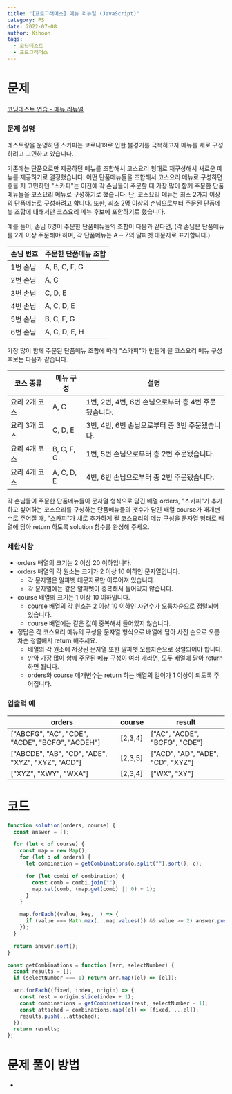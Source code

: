 ```yaml
---
title: "[프로그래머스] 메뉴 리뉴얼 (JavaScript)"
category: PS
date: 2022-07-08
author: Kihoon
tags:
  - 코딩테스트
  - 프로그래머스
---
```


# 문제

[코딩테스트 연습 - 메뉴 리뉴얼](https://school.programmers.co.kr/learn/courses/30/lessons/72411)

### 문제 설명

레스토랑을 운영하던 스카피는 코로나19로 인한 불경기를 극복하고자 메뉴를 새로 구성하려고 고민하고 있습니다.

기존에는 단품으로만 제공하던 메뉴를 조합해서 코스요리 형태로 재구성해서 새로운 메뉴를 제공하기로 결정했습니다. 어떤 단품메뉴들을 조합해서 코스요리 메뉴로 구성하면 좋을 지 고민하던 "스카피"는 이전에 각 손님들이 주문할 때 가장 많이 함께 주문한 단품메뉴들을 코스요리 메뉴로 구성하기로 했습니다.
단, 코스요리 메뉴는 최소 2가지 이상의 단품메뉴로 구성하려고 합니다. 또한, 최소 2명 이상의 손님으로부터 주문된 단품메뉴 조합에 대해서만 코스요리 메뉴 후보에 포함하기로 했습니다.

예를 들어, 손님 6명이 주문한 단품메뉴들의 조합이 다음과 같다면,
(각 손님은 단품메뉴를 2개 이상 주문해야 하며, 각 단품메뉴는 A ~ Z의 알파벳 대문자로 표기합니다.)

| 손님 번호 | 주문한 단품메뉴 조합 |
| --------- | -------------------- |
| 1번 손님  | A, B, C, F, G        |
| 2번 손님  | A, C                 |
| 3번 손님  | C, D, E              |
| 4번 손님  | A, C, D, E           |
| 5번 손님  | B, C, F, G           |
| 6번 손님  | A, C, D, E, H        |

가장 많이 함께 주문된 단품메뉴 조합에 따라 "스카피"가 만들게 될 코스요리 메뉴 구성 후보는 다음과 같습니다.

| 코스 종류     | 메뉴 구성  | 설명                                                 |
| ------------- | ---------- | ---------------------------------------------------- |
| 요리 2개 코스 | A, C       | 1번, 2번, 4번, 6번 손님으로부터 총 4번 주문됐습니다. |
| 요리 3개 코스 | C, D, E    | 3번, 4번, 6번 손님으로부터 총 3번 주문됐습니다.      |
| 요리 4개 코스 | B, C, F, G | 1번, 5번 손님으로부터 총 2번 주문됐습니다.           |
| 요리 4개 코스 | A, C, D, E | 4번, 6번 손님으로부터 총 2번 주문됐습니다.           |

각 손님들이 주문한 단품메뉴들이 문자열 형식으로 담긴 배열 orders, "스카피"가 추가하고 싶어하는 코스요리를 구성하는 단품메뉴들의 갯수가 담긴 배열 course가 매개변수로 주어질 때, "스카피"가 새로 추가하게 될 코스요리의 메뉴 구성을 문자열 형태로 배열에 담아 return 하도록 solution 함수를 완성해 주세요.

### 제한사항

- orders 배열의 크기는 2 이상 20 이하입니다.
- orders 배열의 각 원소는 크기가 2 이상 10 이하인 문자열입니다.
  - 각 문자열은 알파벳 대문자로만 이루어져 있습니다.
  - 각 문자열에는 같은 알파벳이 중복해서 들어있지 않습니다.
- course 배열의 크기는 1 이상 10 이하입니다.
  - course 배열의 각 원소는 2 이상 10 이하인 자연수가 오름차순으로 정렬되어 있습니다.
  - course 배열에는 같은 값이 중복해서 들어있지 않습니다.
- 정답은 각 코스요리 메뉴의 구성을 문자열 형식으로 배열에 담아 사전 순으로 오름차순 정렬해서 return 해주세요.
  - 배열의 각 원소에 저장된 문자열 또한 알파벳 오름차순으로 정렬되어야 합니다.
  - 만약 가장 많이 함께 주문된 메뉴 구성이 여러 개라면, 모두 배열에 담아 return 하면 됩니다.
  - orders와 course 매개변수는 return 하는 배열의 길이가 1 이상이 되도록 주어집니다.

### 입출력 예

| orders                                            | course  | result                            |
| ------------------------------------------------- | ------- | --------------------------------- |
| ["ABCFG", "AC", "CDE", "ACDE", "BCFG", "ACDEH"]   | [2,3,4] | ["AC", "ACDE", "BCFG", "CDE"]     |
| ["ABCDE", "AB", "CD", "ADE", "XYZ", "XYZ", "ACD"] | [2,3,5] | ["ACD", "AD", "ADE", "CD", "XYZ"] |
| ["XYZ", "XWY", "WXA"]                             | [2,3,4] | ["WX", "XY"]                      |

# 코드

```jsx
function solution(orders, course) {
  const answer = [];

  for (let c of course) {
    const map = new Map();
    for (let o of orders) {
      let combination = getCombinations(o.split("").sort(), c);

      for (let combi of combination) {
        const comb = combi.join("");
        map.set(comb, (map.get(comb) || 0) + 1);
      }
    }

    map.forEach((value, key, _) => {
      if (value === Math.max(...map.values()) && value >= 2) answer.push(key);
    });
  }

  return answer.sort();
}

const getCombinations = function (arr, selectNumber) {
  const results = [];
  if (selectNumber === 1) return arr.map((el) => [el]);

  arr.forEach((fixed, index, origin) => {
    const rest = origin.slice(index + 1);
    const combinations = getCombinations(rest, selectNumber - 1);
    const attached = combinations.map((el) => [fixed, ...el]);
    results.push(...attached);
  });
  return results;
};
```

# 문제 풀이 방법

-
